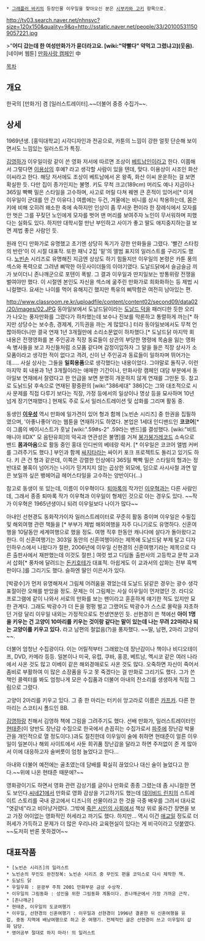  * [[그래플러 바키]]의 등장인물 이우일을 찾아오신 분은 [[시부카와 고키]] 항목으로.

http://tv03.search.naver.net/nhnsvc?size=120x150&quality=9&q=http://sstatic.naver.net/people/33/201005311509057221.jpg

>"'''어디 갔는데 한 여성만화가가 묻더라고요. [wiki:"약빨다" 약먹고 그렸냐고](웃음).'''
[네이버 웹툰] [http://comic.naver.com/webtoon/detail.nhn?titleId=409100&no=6&weekday=sun 만화사랑 캠페인] 中

[[목차]]

== 개요 ==
한국의 [만화가] 겸 [일러스트레이터].~~더불어 중증 수집가~~.

== 상세 ==
1969년생. [홍익대학교] 시각디자인과 전공으로, 카툰의 느낌이 강한 얼핏 단순해 보이면서도 느낌있는 일러스트가 특징.

[[김영하]]가 이우일이랑 같이 쓴 영화 저서에 따르면 조상이 [[베트남]]인이라고 한다. 이쯤해서 그렇다면 [[이용상]]의 후예? 라고 생각할 사람이 있을 텐데, 맞다. 이용상이 시조인 화산 이씨라고 한다. 해당 저서에도 조상이 베트남에서 온 왕족, 화산 이씨 운운하는 걸 보면 확실한 듯. 다만 집이 종가인지는 불명. 키도 무척 크고(189cm) 머리도 예나 지금이나 365일 빡빡 밀은 스타일을 고수하며, 사고로 머릴 다쳐 꿰멘 큰 흔적이 있어서[* 이게 이우일이 군대를 안 간 이유다.] 여름에는 두건, 겨울에는 비니를 상시 착용하는데, 몸은 키에 비해 오히려 왜소한 축에 속하지만 인상이 좀 무서운 편이라 한 장례식에서 모자를 안 벗은 그를 꾸짖던 노인에게 모자를 벗어 맨 머리를 보여주자 노인이 무서워하며 피했다는 실화도 있다. 하지만 대학시절 만난 부인하고 사이가 좋고 딸도 애지중지하는걸 보면 제법 좋은 사람인 듯.

원래 인디 만화가로 유명했고 초기엔 상당히 독기가 강한 만화들을 그렸다. '빨간 스타킹의 반란'이 이 시절 대표작. 또한 패닉 2집 '밑'의 앨범 표지의 일러스트를 구리기도 했다. [[노빈손]] 시리즈로 유명해진 지금엔 상상도 하기 힘들지만 이우일의 본령은 카툰 풍의 섹스와 폭력으로 그려낸 삐딱한 아웃사이더들의 이야기였다. 도날드닭에서 슬금슬금 끼가 보이더니 존나깨군으로 포텐이 폭발. 그 결과 이우일과 딴지일보는 방통위랑 전쟁을 벌여야만 했다. 이 시절엔 본인도 자신을 섹스에 굶주린 만화가로 희화화하는 등 제법 시니컬했다. 요새는 나이를 먹어 유해지긴 했지만 특유의 삐딱함은 여전히 남아있는 편.

http://www.classroom.re.kr/uploadfile/content/content02/second09/data02/20/images/02.JPG
동아일보에서 도날드닭이라는 [[도날드 덕]]을 패러디한 듯한 오리가 나오는 풍자만화를 그렸다가 하차했는데 보수나 진보를 막론하고 통렬하게 까는[* 하지만 상당수는 보수층, 경제계, 기득권을 까는 게 많았다.] 터라 동아일보에서도 무척 언짢아하더니만 결국 연재 1년 3개월만에 소리소문없이 하차했다.[* 도날드닭 마지막 회 내용은 전쟁영화를 본 주인공과 직장 동료들이 상관의 부당한 명령에 목숨을 잃는 영화 속 병사들을 보고 자신들처럼 소모품 같다며 감정이입하자 그 말을 들은 직장 상사가 소모품이라고 생각한 적이 없다고 격려, 신이 난 주인공과 동료들이 일하자며 뛰어가는데..... 사실 상사는 그들을 '''일회용품'''으로 생각했다는 내용이었다. 그야말로 돌직구. 이런 마지막 회 내용과 1년 3개월이라는 애매한 기간이나, 만화사랑 캠페인 대담 부분에서 동아일보 연재에서 잘렸다고 한 언급을 보면 분명히 개운하지 않게 연재를 그만둔 듯. 참고로 도낡드닭 후속으로 연재된 황중환의 [wiki:"386세대" 386]C는 그와 대조적으로 시사 문제를 직접 다루기 보다는 직장, 가정 등에서의 일상이나 명상 등을 묘사하며 10년 넘게 장기연재했다.] 현재도 주로 도서 일러스트레이션 및 삽화를 그리며 활동 중.

동생인 '''[[이우성]]''' 역시 만화에 일가견이 있어 형과 함께 [노빈손 시리즈] 중 한권을 집필하였으며, '아좋나좋아'라는 웹툰을 연재하기도 하였다. 본업은 1세대 인디밴드인 '''코코어'''[* 이 그룹의 베이시스트가 훗날 [wiki:".59#s-2" .59라는 밴드]를 결성했다. [wiki:"비트매니아 IIDX" 모 음탄유희]의 악곡과 연관성은 불명]를 거쳐 [[붕가붕가레코드]] 소속으로 밴드 '''몸과마음'''으로 활동 중인 홍대 인디씬의 베테랑 락커. [* 이우일은 코코어 앨범 커버를 그려주기도 했다.] 부인과 함께 [[싸지타]]라는 싸이키 포크 프로젝트도 돌리고 있기도 하다. 키 큰 건 형과 같은데, 이쪽은 강렬한 인상에다 365일 빡빡 밀은 스타일의 형과는 정반대로 불혹이 넘어가는 나이가 믿겨지지 않는 곱상한 외모에, 덤으로 사시사철 과연 앞은 보일까 싶은 뱅헤어급 헤어스타일을 고수하는 양반이다(...) 

참고로 동생이 또 있는데, 이름이 이우혁이다. [[퇴마록]]의 작가인 [[이우혁]]과는 다른 사람인데, 그래서 종종 퇴마록 작가 이우혁과 이우일이 형제인 것으로 아는 경우도 있다. ~~작가 이우혁은 1965년생이니 되려 이우일보다 나이가 많다~~

아내인 선현경도 동화작가이자 일러스트레이터로 꾸준히 활동 중이며 이우일은 수필집 및 해외여행 관련 책들을 [* 부부가 제법 해외여행을 자주 다니기로도 유명하다. 신혼여행을 10달동안 세계여행으로 했을 정도. 여행 직후 한동안 캐나다에 살다가 돌아왔다고 한다. 이 신혼여행기는 303일 동안의 신혼여행이라는 제목에 도날드닭 부제 달고 디자인하우스에서 나왔다가 절판, 2006년에 이우일 신현경의 신혼여행기라는 제목으로 다른 출판사에서 재판했는데 이것도 절판.] 여럿 썼고 디딤돌 출판사의 고등학교 문학 교과서 삽화[* 풍차에 달려드는 [[돈키호테]]가 대표적. 아쉽게도 이 교과서의 삽화는 전부 흑백판이다.]를 그리기도 했다. 슬하엔 딸인 이은서가 있다.

[박광수]가 먼저 유명해져서 그림체 어려움을 겪었는데 도날드 닭같은 경우는 광수 생각 표절이란 오해를 받았을 정도. 문제는 이 그림체는 사실 이우일이 먼저였던 것. 라디오 프로그램에 같이 나와서 서로의 만화를 보는 팬이라고 훈훈하게 얘기한 적도 있지만 묘한 관계다. 그래도 박광수가 더 돈을 펑펑 벌고 그랬어도 박광수가 스스로 몰락을 자초하던 거랑 달리 이우일 내외는 가정적으로도 천생연분인 듯. 선현경이 쓴 책에선 '''아이 1명을 키우는 건 고양이 10마리를 키우는 것이랑 같다는 말이 있는데 나는 무려 22마리나 되는 고양이를 키우고 있다.''' 라고 남편의 철없음(?)을 풍자했다. ~~딸, 남편, 2마리 고양이~~.

더불어 엄청난 수집광이다. 이는 어릴적부터 그래왔는데 장난감이나 책이나 비디오테이프, DVD, 카메라 등등. 일본이나 미국, 유럽, 쿠바, 홍콩, 베트남, 멕시코 같은 여러 나라에서 사온 것도 많고 이베이 같은 해외경매로도 사온 것도 많다. 오죽하면 자신이 죽어서 좀비로 부활하여 이 많은 소장품을 두고 못 죽겠다는 걸 만화로 그리기도 했다. 그가 쓴 책인 콜렉터를 봐도 엄청나게 모은 수집품과 더불어 아내의 잔소리를 생생하게 직접 그림으로 그렸다. 

고양이 2마리를 키우고 있다. 그 중 한 마리는 터키쉬 앙고라로 이름은 [[카프카]]. 다른 한 마리는 스코티시 폴드인 BB.

[[김영하]]랑 친해서 김영하 책에 그림을 그려주기도 했다. 선배 만화가, 일러스트레이터인 [[현태준]](이 양반도 장난감 수집으로 한국에서 손꼽히는 수집가로서 [[파주]]에 장난감 박물관을 개인적으로 열 정도이다.)과도 절친한데 이우일이 술에 취하면 현태준이 얼른 이우일이 일본이나 해외 사이트에서 사둔 희귀품 장난감을 달라고 하면 주저없이 준 게 많아서 이에 대응하고자 술버릇이 엄청 늘었다고 한다...

아내와 더불어 예전에는 골초였는데 담배를 확실히 끊었으나 대신 술이 늘었다고 한다.~~위에 나온 현태준 때문에?~~

영화광이기도 하면서 영화 관련 감상기를 글이나 만화로 종종 그렸는데 좀 시니컬한 면도 보인다.[[씨네21]]에서 만화로 영화 감상을 기고하기도 했는데 [[데이비드 린치]]의 스트레이트 스토리를 국내 광고에서 디즈니의 선물이라고 한 것을 극중 배우를 그려서 대사로 "엿같네"라고 비아냥거렸다. 그밖에 [[죽은 시인의 사회]]에서 책상 위로 올라간 장면을 보고 가장 어이없는 영화적인 허세라고 까기도 했다. 하지만... 역시 이건 [[애교]]일 정도로 더 허세가 가득하고 문제가 더 많은 우리나라 교육현실이 있다는 게 비극이라고 덧붙였다. ~~도저히 반론 못하겠어~~
== 대표작품 ==
 * [노빈손 시리즈]의 일러스트
 * 노빈손의 무인도 완전정복: 노빈손 시리즈 중 무인도 편을 코믹스로 다시 제작한 책.
 * 도날드 닭
 * 우일우화 : 문광부 주최 2001 만화부문 금상 수상작.
 * 이우일의 그림동화 : 성인을 위한 그림동화 계통이다. 존나깨군에서 가장 가까운 근작.
 * [존나깨군]
 * 현태준, 이우일의 도쿄여행기
 * 이우일, 선현경의 신혼여행기 : 이우일과 선현경이 1996년 결혼한 뒤 신혼여행을 유럽, 중동 지역에 배낭여행으로 하고 온 여행기. 전체적인 글은 선현경이 쓰고 이우일이 삽화 담당. 
 * 영어공부 절대로 하지 마라! 의 일러스트 
